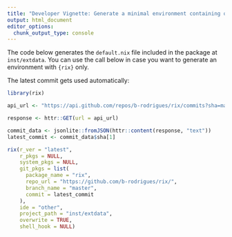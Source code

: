 ```yaml
---
title: "Developer Vignette: Generate a minimal environment containing only rix"
output: html_document
editor_options:
  chunk_output_type: console
---
```


The code below generates the `default.nix` file included in the package
at `inst/extdata`. You can use the call below in case you want to generate
an environment with `{rix}` only.

The latest commit gets used automatically:

```r
library(rix)

api_url <- "https://api.github.com/repos/b-rodrigues/rix/commits?sha=master"

response <- httr::GET(url = api_url)

commit_data <- jsonlite::fromJSON(httr::content(response, "text"))
latest_commit <- commit_data$sha[1]

rix(r_ver = "latest",
    r_pkgs = NULL,
    system_pkgs = NULL,
    git_pkgs = list(
      package_name = "rix",
      repo_url = "https://github.com/b-rodrigues/rix/",
      branch_name = "master",
      commit = latest_commit
    ),
    ide = "other",
    project_path = "inst/extdata",
    overwrite = TRUE,
    shell_hook = NULL)
```